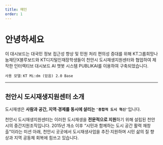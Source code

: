 ```yaml
---
title: 메인
order: 1
---
```


# 안녕하세요

이 대시보드는 대국민 정보 접근성 향상 및 민원 처리 편의성 증대를 위해 KT그룹희망나눔재단X블루보드와 KT디지털인재장학생들이 천안시 도시재생지원센터와 협업하여 제작한 인터렉티브 대시보드 AI 챗봇 시스템 PUBLIKAI를 이용하여 구축되었습니다.

`사용 모델`: `KT Mi:dm (믿음) 2.0 Base`

---


## 천안시 도시재생지원센터 소개

도시재생은 <strong>사람과 공간, 지역‧경제를 동시에 살리는 `'종합적 도시 혁신'`</strong>입니다.

천안시 도시재생지원센터는 이러한 도시재생을 **전문적으로 지원**하기 위해 설립된 천안시의 중간지원조직입니다.
2015년 개소 이후 “시민과 함께하는 도시 공간 활력 재창출”이라는 미션 아래, 천안시 곳곳에서 도시재생사업을 추진·지원하며 시민 삶의 질 향상과 지역 공동체 회복에 힘쓰고 있습니다.
